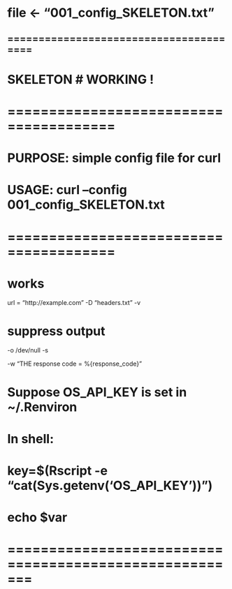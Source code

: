 #   file <- "001_config_SKELETON.txt"

## =======================================   

#   SKELETON #   WORKING !

# =======================================
#  PURPOSE: simple config file for curl

#   USAGE:  curl --config 001_config_SKELETON.txt 
# =======================================

# works
url =   "http://example.com"
-D  "headers.txt"
-v

# suppress output
-o /dev/null
-s


-w "THE response code = %{response_code}"

#   Suppose OS_API_KEY is set in ~/.Renviron
# In shell:
#       key=$(Rscript -e "cat(Sys.getenv('OS_API_KEY'))")
#       echo $var
# =======================================================




